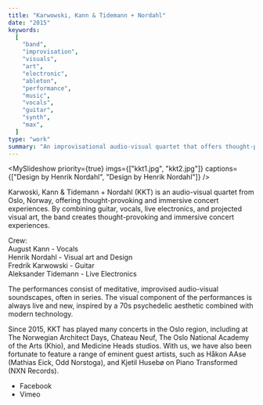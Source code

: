 ```yaml
---
title: "Karwowski, Kann & Tidemann + Nordahl"
date: "2015"
keywords:
  [
    "band",
    "improvisation",
    "visuals",
    "art",
    "electronic",
    "ableton",
    "performance",
    "music",
    "vocals",
    "guitar",
    "synth",
    "max",
  ]
type: "work"
summary: "An improvisational audio-visual quartet that offers thought-provoking and immersive concert experiences, combining guitar, vocals, live electronics, and projected visual art."
---
```


<MySlideshow
  priority={true}
  imgs={["kkt1.jpg", "kkt2.jpg"]}
  captions={["Design by Henrik Nordahl", "Design by Henrik Nordahl"]}
/>

Karwoski, Kann & Tidemann + Nordahl (KKT) is an audio-visual quartet from Oslo, Norway, offering thought-provoking and immersive concert experiences. By combining guitar, vocals, live electronics, and projected visual art, the band creates thought-provoking and immersive concert experiences.

Crew: <br />
August Kann - Vocals <br />
Henrik Nordahl - Visual art and Design <br />
Fredrik Karwowski - Guitar <br />
Aleksander Tidemann - Live Electronics <br />

The performances consist of meditative, improvised audio-visual soundscapes, often in series. The visual component of the performances is always live and new, inspired by a 70s psychedelic aesthetic combined with modern technology.

Since 2015, KKT has played many concerts in the Oslo region, including at The Norwegian Architect Days, Chateau Neuf, The Oslo National Academy of the Arts (Khio), and Medicine Heads studios. With us, we have also been fortunate to feature a range of eminent guest artists, such as Håkon AAse (Mathias Eick, Odd Norstoga), and Kjetil Husebø on Piano Transformed (NXN Records).

<MySpotifyPlayer embedUrl="https://player.vimeo.com/video/257707678?h=e5f4e6451f" />

- <MyLink href="https://www.facebook.com/theholymountaintrio">Facebook</MyLink>
- <MyLink href="https://vimeo.com/karwowskikanntidemann">Vimeo</MyLink>
